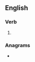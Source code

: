 ==English==

===Verb===
{{head|en|present participle}}

# {{present participle of|puggle|lang=en|nocat=1}}

===Anagrams===
* {{anagrams|en|plugging}}